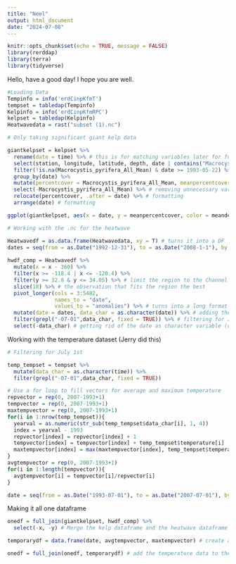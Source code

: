 ```yaml
---
title: "Neel"
output: html_document
date: "2024-07-08"
---
```


```r
knitr::opts_chunk$set(echo = TRUE, message = FALSE)
library(rerddap)
library(terra)
library(tidyverse)
```

Hello, have a good day! I hope you are well.
```r
#Loading Data
Tempinfo = info('erdCinpKfmT')
tempset = tabledap(Tempinfo)
Kelpinfo = info('erdCinpKfmRPC')
kelpset = tabledap(Kelpinfo)
Heatwavedata = rast("subset (1).nc")
```

```r
# Only taking significant giant kelp data

giantkelpset = kelpset %>%
  rename(date = time) %>% # this is for matching variables later for full_join
  select(station, longitude, latitude, depth, date | contains("Macrocystis_pyrifera")) %>% 
  filter(!is.na(Macrocystis_pyrifera_All_Mean) & date >= 1993-05-22) %>% # now we have all the actual values for giant kelp cover within the time frame of the temperature dataset
  group_by(date) %>% 
  mutate(percentcover = Macrocystis_pyrifera_All_Mean, meanpercentcover = mean(percentcover), meandepth = mean(depth)) %>% # make the percent cover easier to type and take the average of it across all locations
  select(-Macrocystis_pyrifera_All_Mean) %>% # removing unnecessary variables 
  relocate(percentcover, .after = date) %>% # formatting
  arrange(date) # formatting

ggplot(giantkelpset, aes(x = date, y = meanpercentcover, color = meandepth)) + geom_point() + geom_line() + geom_smooth(method = "lm") # first look at the data 
```

```r
# Working with the .nc for the heatwave

Heatwavedf = as.data.frame(Heatwavedata, xy = T) # turns it into a DF
dates = seq(from = as.Date("1992-12-31"), to = as.Date("2008-1-1"), by = "day") # creates dates for the dataframe
 
hwdf_comp = Heatwavedf %>%
  mutate(x = x - 360) %>% 
  filter(x >= -118.4 | x <= -120.4) %>% 
  filter(y >= 32.8 & y <= 34.05) %>% # limit the region to the Channel Islands
  slice(18) %>% # the observation that fits the region the best
  pivot_longer(cols = 3:5482,
               names_to = "date",
               values_to = "anomalies") %>% # turns into a long format
  mutate(date = dates, data_char = as.character(date)) %>% # adding the dates to the dataframe
  filter(grepl("-07-01",data_char, fixed = TRUE)) %>% # filtering for July 1st
  select(-data_char) # getting rid of the date as character variable (date as time is still there)
```

Working with the temperature dataset (Jerry did this)
``` r
# Filtering for July 1st

temp_tempset = tempset %>% 
  mutate(data_char = as.character(time)) %>%
  filter(grepl("-07-01",data_char, fixed = TRUE))
```

``` r

# Use a for loop to fill vectors for average and maximum temperature
repvector = rep(0, 2007-1993+1)
tempvector = rep(0, 2007-1993+1)
maxtempvector = rep(0, 2007-1993+1)
for(i in 1:nrow(temp_tempset)){
  yearval = as.numeric(str_sub(temp_tempset$data_char[i], 1, 4))
  index = yearval - 1993
  repvector[index] = repvector[index] + 1
  tempvector[index] = tempvector[index] + temp_tempset$temperature[i]
  maxtempvector[index] = max(maxtempvector[index], temp_tempset$temperature[i])
}
avgtempvector = rep(0, 2007-1993+1)
for(i in 1:length(tempvector)){
  avgtempvector[i] = tempvector[i]/repvector[i]
}

date = seq(from = as.Date("1993-07-01"), to = as.Date("2007-07-01"), by = "year") # Create vectors of dates in the project
```
Making it all one dataframe
``` r
onedf = full_join(giantkelpset, hwdf_comp) %>% 
  select(-x, -y) # Merge the kelp dataframe and the heatwave dataframe and get rid of lat/lon for the heatwave df

temporarydf = data.frame(date, avgtempvector, maxtempvector) # create a dataframe out of the temperature and time vectors

onedf = full_join(onedf, temporarydf) # add the temperature data to the one dataframe
```